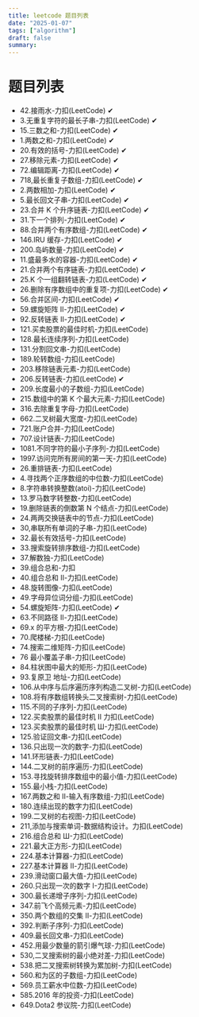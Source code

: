 ```yaml
---
title: leetcode 题目列表
date: "2025-01-07"
tags: ["algorithm"]
draft: false
summary:
---
```


# 题目列表

- 42.接雨水-力扣(LeetCode) ✔
- 3.无重复字符的最长子串-力扣(LeetCode) ✔
- 15.三数之和-力扣(LeetCode) ✔
- 1.两数之和-力扣(LeetCode) ✔
- 20.有效的括号-力扣(LeetCode) ✔
- 27.移除元素-力扣(LeetCode) ✔
- 72.编辑距离-力扣(LeetCode) ✔
- 718,最长重复子数组-力扣(LeetCode) ✔
- 2.两数相加-力扣(LeetCode) ✔
- 5.最长回文子串-力扣(LeetCode) ✔
- 23.合并 K 个升序链表-力扣(LeetCode) ✔
- 31.下一个排列-力扣(LeetCode) ✔
- 88.合并两个有序数组-力扣(LeetCode) ✔
- 146.IRU 缓存-力扣(LeetCode) ✔
- 200.岛屿数量-力扣(LeetCode) ✔
- 11.盛最多水的容器-力扣(LeetCode) ✔
- 21.合并两个有序链表-力扣(LeetCode) ✔
- 25.K 个一组翻转链表-力扣(LeetCode) ✔
- 26.删除有序数组中的重复项-力扣(LeetCode) ✔
- 56.合并区间-力扣(LeetCode) ✔
- 59.螺旋矩阵 Ⅱ-力扣(LeetCode) ✔
- 92.反转链表 Ⅱ-力扣(LeetCode) ✔
- 121.买卖股票的最佳时机-力扣(LeetCode)
- 128.最长连续序列-力扣(LeetCode)
- 131.分割回文串-力扣(LeetCode)
- 189.轮转数组-力扣(LeetCode)
- 203.移除链表元素-力扣(LeetCode)
- 206.反转链表-力扣(LeetCode) ✔
- 209.长度最小的子数组-力扣(LeetCode)
- 215.数组中的第 K 个最大元素-力扣(LeetCode)
- 316.去除重复字母-力扣(LeetCode)
- 662.二叉树最大宽度-力扣(LeetCode)
- 721.账户合并-力扣(LeetCode)
- 707.设计链表-力扣(LeetCode)
- 1081.不同字符的最小子序列-力扣(LeetCode)
- 1997.访问完所有房间的第一天-力扣(LeetCode)
- 26.重排链表-力扣(LeetCode)
- 4.寻找两个正序数组的中位数-力扣(LeetCode)
- 8.字符串转换整数(atoi)-力扣(LeetCode)
- 13.罗马数字转整数-力扣(LeetCode)
- 19.删除链表的倒数第 N 个结点-力扣(LeetCode)
- 24.两两交换链表中的节点-力扣(LeetCode)
- 30,串联所有单词的子串-力扣(LeetCode)
- 32.最长有效括号-力扣(LeetCode)
- 33.搜索旋转排序数组-力扣(LeetCode)
- 37.解数独-力扣(LeetCode)
- 39.组合总和-力扣
- 40.组合总和 Ⅱ-力扣(LeetCode)
- 48.旋转图像-力扣(LeetCode)
- 49.字母异位词分组-力扣(LeetCode)
- 54.螺旋矩阵-力扣(LeetCode) ✔
- 63.不同路径 Ⅱ-力扣(LeetCode)
- 69.x 的平方根-力扣(LeetCode)
- 70.爬楼梯-力扣(LeetCode)
- 74.搜索二维矩阵-力扣(LeetCode)
- 76 最小覆盖子串-力扣(LeetCode)
- 84.柱状图中最大的矩形-力扣(LeetCode)
- 93.复原卫 地址-力扣(LeetCode)
- 106.从中序与后序遍历序列构造二叉树-力扣(LeetCode)
- 108.将有序数组转换头二叉搜索树-力扣(LeetCode)
- 115.不同的子序列-力扣(LeetCode)
- 122.买卖股票的最佳时机 Ⅱ 力扣(LeetCode)
- 123.买卖股票的最佳时机 Ш-力扣(LeetCode)
- 125.验证回文串-力扣(LeetCode)
- 136.只出现一次的数字-力扣(LeetCode)
- 141.环形链表-力扣(LeetCode)
- 144.二叉树的前序遍历-力扣(LeetCode)
- 153.寻找旋转排序数组中的最小值-力扣(LeetCode)
- 155.最小栈-力扣(LeetCode)
- 167.两数之和 Ⅱ-输入有序数组-力扣(LeetCode)
- 180.连续出现的数字力扣(LeetCode)
- 199.二叉树的右视图-力扣(LeetCode)
- 211,添加与搜索单词-数据结构设计。力扣(LeetCode)
- 216.组合总和 Ш-力扣(LeetCode)
- 221.最大正方形-力扣(LeetCode)
- 224.基本计算器-力扣(LeetCode)
- 227.基本计算器 Ⅱ-力扣(LeetCode)
- 239.滑动窗口最大值-力扣(LeetCode)
- 260.只出现一次的数字 I-力扣(LeetCode)
- 300.最长递增子序列-力扣(LeetCode)
- 347.前飞个高频元素-力扣(LeetCode)
- 350.两个数组的交集 Ⅱ-力扣(LeetCode)
- 392.判断子序列-力扣(LeetCode)
- 409.最长回文串-力扣(LeetCode)
- 452.用最少数量的箭引爆气球-力扣(LeetCode)
- 530,二叉搜索树的最小绝对差-力扣(LeetCode)
- 538.把二叉搜索树转换为累加树-力扣(LeetCode)
- 560.和为区的子数组-力扣(LeetCode)
- 569.员工薪水中位数-力扣(LeetCode)
- 585.2016 年的投资-力扣(LeetCode)
- 649.Dota2 参议院-力扣(LeetCode)
